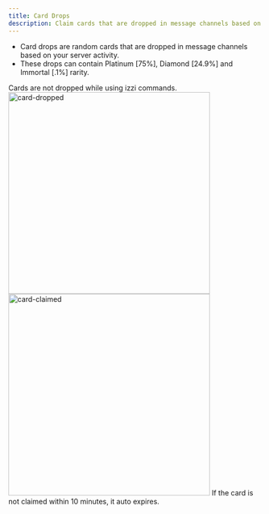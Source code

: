 ```yaml
---
title: Card Drops
description: Claim cards that are dropped in message channels based on server activity.
---
```

- Card drops are random cards that are dropped in message channels based on your server activity.
- These drops can contain Platinum [75%], Diamond [24.9%] and Immortal [.1%] rarity.

<Note>Cards are not dropped while using izzi commands.</Note>
<img class="rounded-md" src="../images/card-dropped.jpg" alt="card-dropped" width="400" />
<img class="rounded-md" src="../images/card-claimed.jpg" alt="card-claimed" width="400" />
<Note>If the card is not claimed within 10 minutes, it auto expires.</Note>

<CardGroup cols="3">
<Card href="elements-and-rarity" title="Rarity" icon="thumbtack" horizontal  />
<Card href="inventory" title="Inventory" icon="thumbtack" horizontal  />
</CardGroup>